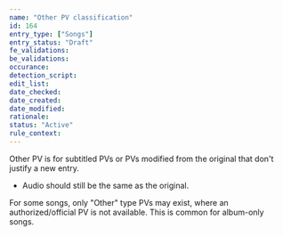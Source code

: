 ```yaml
---
name: "Other PV classification"
id: 164
entry_type: ["Songs"]
entry_status: "Draft"
fe_validations:
be_validations:
occurance:
detection_script:
edit_list:
date_checked:
date_created:
date_modified:
rationale:
status: "Active"
rule_context:
---
```


Other PV is for subtitled PVs or PVs modified from the original that don't justify a new entry.

- Audio should still be the same as the original.

For some songs, only "Other" type PVs may exist, where an authorized/official PV is not available. This is common for album-only songs.
